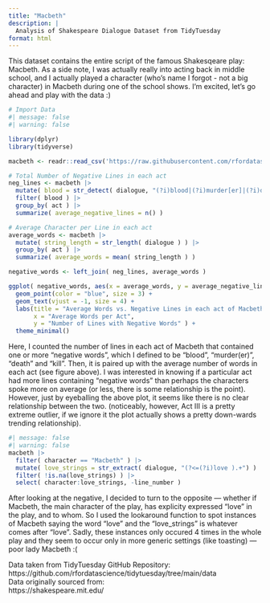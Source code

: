 ```yaml
---
title: "Macbeth"
description: |
  Analysis of Shakespeare Dialogue Dataset from TidyTuesday
format: html
---
```


This dataset contains the entire script of the famous Shakesqeare play: Macbeth. As a side note, I was actually really into acting back in middle school, and I actually played a character (who's name I forgot - not a big character) in Macbeth during one of the school shows. I'm excited, let's go ahead and play with the data :)

```r
# Import Data
#| message: false
#| warning: false

library(dplyr)
library(tidyverse)

macbeth <- readr::read_csv('https://raw.githubusercontent.com/rfordatascience/tidytuesday/main/data/2024/2024-09-17/macbeth.csv')

# Total Number of Negative Lines in each act
neg_lines <- macbeth |>
  mutate( blood = str_detect( dialogue, "(?i)blood|(?i)murder[er]|(?i)death|(?i)kill" ) ) |>
  filter( blood ) |>
  group_by( act ) |>
  summarize( average_negative_lines = n() ) 

# Average Character per Line in each act
average_words <- macbeth |>
  mutate( string_length = str_length( dialogue ) ) |>
  group_by( act ) |>
  summarize( average_words = mean( string_length ) ) 

negative_words <- left_join( neg_lines, average_words )

ggplot( negative_words, aes(x = average_words, y = average_negative_lines, label = act)) +
  geom_point(color = "blue", size = 3) +  
  geom_text(vjust = -1, size = 4) +       
  labs(title = "Average Words vs. Negative Lines in each act of Macbeth",
       x = "Average Words per Act",
       y = "Number of Lines with Negative Words" ) +
  theme_minimal()
```

Here, I counted the number of lines in each act of Macbeth that contained one or more "negative words", which I defined to be "blood", "murder(er)", "death" and "kill". Then, it is paired up with the average number of words in each act (see figure above). I was interested in knowing if a particular act had more lines containing "negative words" than perhaps the characters spoke more on average (or less, there is some relationship is the point). However, just by eyeballing the above plot, it seems like there is no clear relationship between the two. (noticeably, however, Act III is a pretty extreme outlier, if we ignore it the plot actually shows a pretty down-wards trending relationship).

```r
#| message: false
#| warning: false
macbeth |>
  filter( character == "Macbeth" ) |>
  mutate( love_strings = str_extract( dialogue, "(?<=(?i)love ).+") ) |>
  filter( !is.na(love_strings) ) |>
  select( character:love_strings, -line_number )
```

After looking at the negative, I decided to turn to the opposite --- whether if Macbeth, the main character of the play, has explicity expressed "love" in the play, and to whom. So I used the lookaround function to spot instances of Macbeth saying the word "love" and the "love_strings" is whatever comes after "love". Sadly, these instances only occured 4 times in the whole play and they seem to occur only in more generic settings (like toasting) --- poor lady Macbeth :(

Data taken from TidyTuesday GitHub Repository: https://github.com/rfordatascience/tidytuesday/tree/main/data\
Data originally sourced from:\
https://shakespeare.mit.edu/
